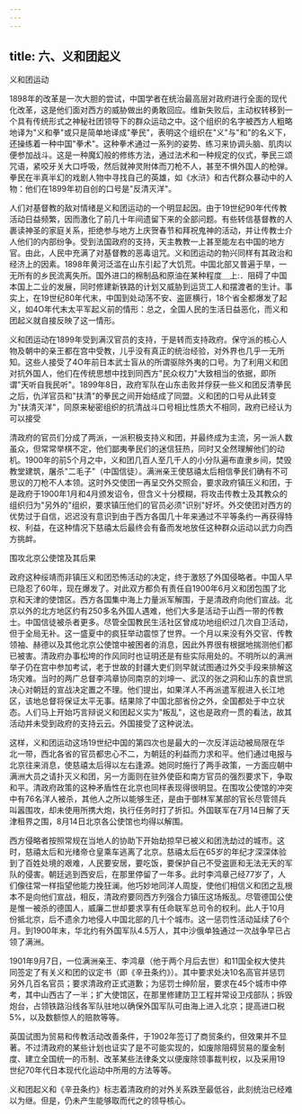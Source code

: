 ```yaml
---
---
---
```

title: 六、义和团起义
---



义和团运动

1898年的改革是一次大胆的尝试，中国学者在统治最高层对政府进行全面的现代化改革，这是他们面对西方的威胁做出的勇敢回应。维新失败后，主动权转移到一个具有传统形式之神秘社团领导下的群众运动之中。这个组织的名字被西方人粗略地译为"义和拳"或只是简单地译成"拳民"，表明这个组织在"义"与"和"的名义下，还操练着一种中国"拳术"。这种拳术通过一系列的姿势、练习来协调头脑、肌肉以便参加战斗。这是一种魔幻般的修练方法，通过法术和一种规定的仪式，拳民三颂咒语，紧咬牙关大口呼吸，然后就神灵附体而刀枪不人，甚至不惧外国人的枪弹。拳民在半真半幻的戏剧人物中寻找自己的英雄，如《水浒》和古代群众暴动中的人物：他们在1899年初自创的口号是"反清灭洋"。

人们对基督教的敌对情绪是义和团运动的一个明显起因。由于19世纪90年代传教活动日益频繁，因而激化了前几十年间遗留下来的全部问题。有些转信基督教的人裹读神圣的家庭关系，拒绝参与地方上庆贺春节和拜祝鬼神的活动，并让传教士介人他们的内部纷争。受到法国政府的支持，天主教教一上甚至能左右中国的地方官。由此，人民中充满了对基督教的恶毒诅咒。义和团运动的勃兴同样有其政治和经济上的因素。1898年黄河泛滥在山东引起了大饥荒。中国北部又普遍于旱，一无所有的乡民流离失所。国外进口的棉制品和原油在某种程度＿上:．阻碍了中国本国上二业的发展，同时修建新铁路的计划又威胁到运货工人和摆渡者的生计。事实上，在19世纪80年代末，中国到处动荡不安、盗匪横行，18个省全都爆发了起义，如4O年代末太平军起义前的情形：总之，全国人民的生活日益恶化，而义和团起义就自接反映了这一情形。

义和团运动在1899年受到满汉官员的支持，于是转而支持政府。保守派的核心人物及朝中的亲王都在宫中受教，儿乎没有真正的统治经验，对外界也几乎一无所知。这些人接受了4O年前日本武士盲从的所谓驱除外夷的口号。为了利用义和团对抗外国人，他们在传统思想中找到同西方"民众权力"大致相当的依据，即所谓"天听自我民听"。1899年8日，政府军队在山东击败并俘获一些义和团反清拳民之后，仇洋官员和"扶清"的拳民之间开始结成了同盟。义和团的口号从此转变为"扶清灭洋"，同原来秘密组织的抗清战斗口号相比性质大不相同，政府已经认为可以接受

清政府的官员们分成了两派，一派积极支持义和团，并最终成为主流，另一派人数虽众，但常常举棋不定，他们鄙夷拳民们的迷信狂热，同时又全然理解他们的动机。1900年的前5个月之中，义和团几百人至几千人的小分队遍布直隶乡间，焚毁教堂建筑，屠杀"二毛子"（中国信徒）。满洲亲王使慈禧太后相信拳民们确有不可思议的刀枪不人本领。这时外交使团一再呈交外交照会，要求政府镇压义和团，于是政府于1900年1月和4月颁发诏令，但含义十分模糊，将攻击传教士及其教众的组织归为"另外的"组织，要求镇压他们的官员必须"识别"好坏。外交使团对西方的优势过于自信，迟迟没有意识到由于西方各国几十年来通过不平等条约一再获得特权、利益，在这种情况下慈禧太后最终会有备而发地放任这种群众运动以武力向西方挑衅。

围攻北京公使馆及其后果

政府这种绥靖而非镇压义和团恐怖活动的决定，终于激怒了外国侵略者。中国人早已隐忍了60年，现在爆发了。对此双方都负有责任自1900年6月义和团包围了北京和天津的使馆区。西方各国集中海上力量派军解围，于是清政府向他们宣战。北京以外的北方地区约有250多名外国人遇难，他们大多是活动于山西一带的传教士。中国信徒被杀者更多。尽管全国教民生活社区曾成功地组织过几次自卫活动，但于全局无补。这一盛夏中的疯狂举动震惊了世界。一个月以来没有外交官、传教领袖、赫德以及其他北京公使馆中被困者的消息，因此外界很有根据地揣测他们都已被害。清政府办事松垮的作风同时也证明还是有些实际用处的。不明所以的满洲举子仍在宫中参加考试，老于世故的封疆大吏们则早就试图通过外交手段来排解这场灾难。当时的两广总督李鸿章协同南京的刘坤一、武汉的张之洞和山东的袁世凯决心对朝廷的宣战决定置之不理。他们提出，如果洋人不再派遣军舰进入长江地区，该地总督将保证太平无事。结果除了中国北部省份之外，全国都处于中立状态。人们马上开始巧言辩说义和团起义实为"叛乱"，这也是政府一贯的看法，故其活动并未受到政府的支持云云。外国接受了这种说法。

这样，义和团运动这场19世纪中国的第四次也是最大的一次反洋运动被局限在华北一带，西北各省的官员都忠心不二，为朝廷的利益而力求和平。他们通过电报与北京往来消息，使慈禧太后得以左右逢源。她同时施行了两手政策，一方面应朝中满洲大员之请扑灭义和团，另一方面则在驻外使臣和南方官员的强烈要求下，争取和平。清政府政策的这种矛盾性在北京也同样表现得很明显。在围攻公使馆的冲突中有76名洋人被杀，其他人之所以能够生还，是由于御林军某部的官长尽管领兵叫嚣围攻，却未使用所携大炮，执行任务时打了折扣。外国联军在7月14日解了天津租界之围，8月14日北京各公使馆也均得以解围。

西方侵略者按照常规在当地人的协助下开始劫掠早已被义和团洗劫过的城市。这时，慈禧太后和光绪帝仓皇乘车逃离了北京。慈禧太后在65岁的年纪才深深体验到了百姓处境的艰难，人民要安居，要吃饭，要保护自己不受盗匪和无法无天的军队的侵害。朝廷逃到西安后，在那里停留了一年多。此时李鸿章己经77岁了，人们像往常一样指望他能力挽狂澜。他巧妙地同洋人周旋，使他们相信义和团之乱根本不是向他们宣战，相反，清政府要同西方列强合力镇压这场叛乱。尽管德国公使是惟一被杀的德国人，威廉二世却要求享有任命联军总司令的权利。此人于10月份抵北京，后不遗余力地侵人中国北部的几十个城市。这一惩罚性活动延续了6个月。到1900年末，华北约有外国军队4.5万人，其中沙俄单独通过一次战争早已占领了满洲。

1901年9月7日，一位满洲亲王、李鸿章（他于两个月后去世）和11国全权大使共同签定了有关义和团的议定书（即《辛丑条约》）。其中要求处决10名高官并惩罚另外几百名官员；要求清政府正式道歉；为惩罚士绅阶层，要求在45个城市中停考，其中山西古了一半；扩大使馆区，在那里修建防卫工程并常设卫戍部队；拆毁炮台，占领铁路沿线各军队驻地以确保外国军队可由海上进入北京；提高进口税5%，以及数额惊人的赔款等等。

英国试图为贸易和传教活动改善条件，于1902年签订了商贸条约，但效果并不显著。不过清政府的某些计划也证实了是不可能实现的，如废除阻碍贸易的厘金制度、建立全国统一的币制、改革某些法律条文以便废除领事裁判权，以及采用19世纪70年代日本现代化运动中所用的方法等等。

义和团起义和《辛丑条约》标志着清政府的对外关系跌至最低谷，此刻统治已经难以为继。但是，仍未产生能够取而代之的领导核心。